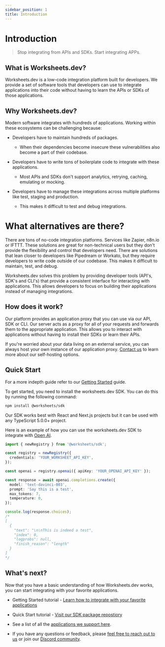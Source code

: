 ```yaml
---
sidebar_position: 1
title: Introduction
---
```


# Introduction

> Stop integrating from APIs and SDKs. Start integrating APPs.

## What is Worksheets.dev?

Worksheets.dev is a low-code integration platform built for developers. We provide a set of software tools that developers can use to integrate applications into their code without having to learn the APIs or SDKs of those applications.

## Why Worksheets.dev?

Modern software integrates with hundreds of applications. Working within these ecosystems can be challenging because:

- Developers have to maintain hundreds of packages.

  - When their dependencies become insecure these vulnerabilities also become a part of their codebase.

- Developers have to write tons of boilerplate code to integrate with these applications.

  - Most APIs and SDKs don't support analytics, retrying, caching, emulating or mocking.

- Developers have to manage these integrations across multiple platforms like test, staging and production.

  - This makes it difficult to test and debug integrations.

# What alternatives are there?

There are tons of no-code integration platforms. Services like Zapier, n8n.io or IFTTT. These solutions are great for non-technical users but they don't provide the flexibility and control that developers need. There are solutions that lean closer to developers like Pipedream or Workato, but they require developers to write code outside of our codebase. This makes it difficult to maintain, test, and debug.

Worksheets.dev solves this problem by providing developer tools (API's, SDK's and CLI's) that provide a consistent interface for interacting with applications. This allows developers to focus on building their applications instead of managing integrations.

## How does it work?

Our platform provides an application proxy that you can use via our API, SDK or CLI. Our server acts as a proxy for all of your requests and forwards them to the appropriate application. This allows you to interact with applications without having to install their SDKs or learn their APIs.

If you're worried about your data living on an external service, you can always host your own instance of our application proxy. [Contact us](/contact-us) to learn more about our self-hosting options.

## Quick Start

For a more indepth guide refer to our [Getting Started](/getting-started) guide.

To get started, you need to install the worksheets.dev SDK. You can do this by running the following command:

```bash
npm install @worksheets/sdk
```

Our SDK works best with React and Next.js projects but it can be used with any TypeScript 5.0.0+ project.

Here is an example of how you can use the worksheets.dev SDK to integrate with [Open AI](https://platform.openai.com/docs/api-reference/completions/create).

```typescript
import { newRegistry } from '@worksheets/sdk';

const registry = newRegistry({
  credentials: 'YOUR_WORKSHEET_API_KEY',
});

const openai = registry.openai({ apiKey: 'YOUR_OPENAI_API_KEY' });

const response = await openai.completions.create({
  model: 'text-davinci-003',
  prompt: 'Say this is a test',
  max_tokens: 7,
  temperature: 0,
});

console.log(response.choices);
/*
[
  {
    "text": "\n\nThis is indeed a test",
    "index": 0,
    "logprobs": null,
    "finish_reason": "length"
  }
]
*/
```

## What's next?

Now that you have a basic understanding of how Worksheets.dev works, you can start integrating with your favorite applications.

- Getting Started tutorial - [Learn how to integrate with your favorite applications](/getting-started)

- Quick Start tutorial - [Visit our SDK package repostiory](https://www.npmjs.com/package/@worksheets/sdk)

- See a list of all the [applications we support here](https://app.worksheets.dev/applications).

- If you have any questions or feedback, please [feel free to reach out to us](/contact-us) or join our [Discord community](https://discord.gg/ujEmEdjCaY).
